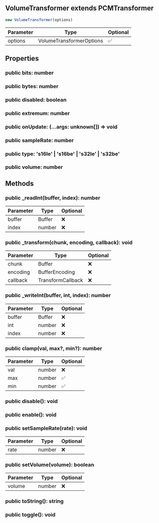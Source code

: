 ## VolumeTransformer extends PCMTransformer


```typescript
new VolumeTransformer(options)
```
| Parameter | Type | Optional |
| ----------- | ----------- | ----------- |
| options | VolumeTransformerOptions | ✅ |


## Properties
### public bits: number

### public bytes: number

### public disabled: boolean

### public extremum: number

### public onUpdate: (...args: unknown\[]) => void

### public sampleRate: number

### public type: 's16le' \| 's16be' \| 's32le' \| 's32be'

### public volume: number


## Methods
### public _readInt(buffer, index): number
| Parameter | Type | Optional |
| ----------- | ----------- | ----------- |
| buffer | Buffer | ❌ |
| index | number | ❌ |
### public _transform(chunk, encoding, callback): void
| Parameter | Type | Optional |
| ----------- | ----------- | ----------- |
| chunk | Buffer | ❌ |
| encoding | BufferEncoding | ❌ |
| callback | TransformCallback | ❌ |
### public _writeInt(buffer, int, index): number
| Parameter | Type | Optional |
| ----------- | ----------- | ----------- |
| buffer | Buffer | ❌ |
| int | number | ❌ |
| index | number | ❌ |
### public clamp(val, max?, min?): number
| Parameter | Type | Optional |
| ----------- | ----------- | ----------- |
| val | number | ❌ |
| max | number | ✅ |
| min | number | ✅ |
### public disable(): void

### public enable(): void

### public setSampleRate(rate): void
| Parameter | Type | Optional |
| ----------- | ----------- | ----------- |
| rate | number | ❌ |
### public setVolume(volume): boolean
| Parameter | Type | Optional |
| ----------- | ----------- | ----------- |
| volume | number | ❌ |
### public toString(): string

### public toggle(): void
